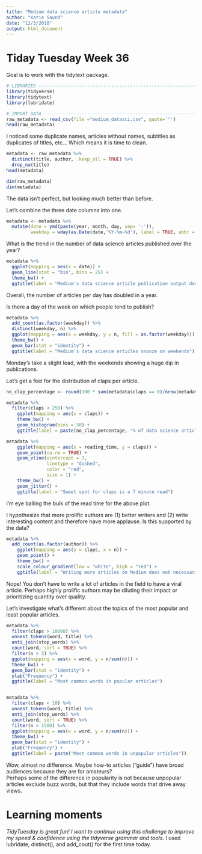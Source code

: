 ```yaml
---
title: "Medium data science article metadata"
author: "Katie Saund"
date: "12/3/2018"
output: html_document
---
```


# Tiday Tuesday Week 36  
Goal is to work with the tidytext package.  

```r
# LIBRARIES -------------------------------------------------------------------#
library(tidyverse)
library(tidytext)
library(lubridate)
```

```r
# IMPORT DATA -----------------------------------------------------------------#
raw_metadata <- read_csv(file ="medium_datasci.csv", quote='"')
head(raw_metadata)
```

I noticed some duplicate names, articles without names, subtitles as duplicates of titles, etc... Which means it is time to clean.  

```r
metadata <- raw_metadata %>% 
  distinct(title, author, .keep_all = TRUE) %>%
  drop_na(title) 
head(metadata)

dim(raw_metadata)
dim(metadata)
```
The data isn't perfect, but looking much better than before.  

Let's combine the three date columns into one.   
```r
metadata <- metadata %>%
  mutate(date = ymd(paste(year, month, day, sep= '-')), 
         weekday = wday(as.Date(date,'%Y-%m-%d'), label = TRUE, abbr = FALSE))
```

What is the trend in the number of data science articles published over the year? 
```r
metadata %>%
  ggplot(mapping = aes(x = date)) + 
  geom_line(stat = "bin", bins = 25) + 
  theme_bw() + 
  ggtitle(label = "Medium's data science article publication output doubled in 1 year")
```
Overall, the number of articles per day has doubled in a year.  

Is there a day of the week on which people tend to publish? 
```r
metadata %>%
  add_count(as.factor(weekday)) %>% 
  distinct(weekday, n) %>%
  ggplot(mapping = aes(x = weekday, y = n, fill = as.factor(weekday))) + 
  theme_bw() + 
  geom_bar(stat = "identity") +
  ggtitle(label = "Medium's data science articles snooze on weekends")
```
Monday's take a slight lead, with the weekends showing a huge dip in publications. 


Let's get a feel for the distribution of claps per article.  
```r
no_clap_percentage <- round(100 * sum(metadata$claps == 0)/nrow(metadata), 0)

metadata %>% 
  filter(claps < 250) %>% 
    ggplot(mapping = aes(x = claps)) + 
    theme_bw() + 
    geom_histogram(bins = 50) +
    ggtitle(label = paste(no_clap_percentage, "% of data science articles go without applause", sep = ""))
```


```r
metadata %>%
    ggplot(mapping = aes(x = reading_time, y = claps)) + 
    geom_point(na.rm = TRUE) + 
    geom_vline(xintercept = 7, 
               linetype = "dashed", 
               color = "red",
               size = 1) + 
    theme_bw() + 
    geom_jitter() + 
    ggtitle(label = "Sweet spot for claps is a 7 minute read")

```
I'm eye balling the bulk of the read time for the above plot.  


I hypothesize that more prolific authors are (1) better writers and (2) write interesting content and therefore have more applause. Is this supported by the data?  
```r
metadata %>%
  add_count(as.factor(author)) %>%
    ggplot(mapping = aes(y = claps, x = n)) + 
    geom_point() + 
    theme_bw() +
    scale_colour_gradient(low = "white", high = "red") + 
    ggtitle(label = "Writing more articles on Medium does not necessarily increase engagement")
```

Nope! You don't have to write a lot of articles in the field to have a viral article. Perhaps highly prolific authors may be diluting their impact or prioritizing quantity over quality. 

Let's investigate what's different about the topics of the most popular and least popular articles. 
```r
metadata %>%
  filter(claps > 10000) %>%
  unnest_tokens(word, title) %>%
  anti_join(stop_words) %>%
  count(word, sort = TRUE) %>%
  filter(n > 3) %>%
  ggplot(mapping = aes(x = word, y = n/sum(n))) +
  theme_bw() + 
  geom_bar(stat = "identity") + 
  ylab("Frequency") + 
  ggtitle(label = "Most common words in popular articles")


metadata %>%
  filter(claps < 10) %>%
  unnest_tokens(word, title) %>%
  anti_join(stop_words) %>%
  count(word, sort = TRUE) %>%
  filter(n > 1500) %>%
  ggplot(mapping = aes(x = word, y = n/sum(n))) +
  theme_bw() + 
  geom_bar(stat = "identity") + 
  ylab("Frequency") + 
  ggtitle(label = paste("Most common words in unpopular articles"))

```
Wow, almost no difference. Maybe how-to articles ("guide") have broad audiences because they are for amateurs?  
Perhaps some of the difference in popularity is not because unpopular articles exclude buzz words, but that they include words that drive away views.  

# Learning moments
*TidyTuesday is great fun! I want to continue using this challenge to improve my speed & confidence using the tidyverse grammar and tools. 
*I used lubridate, distinct(), and add_cout() for the first time today. 


